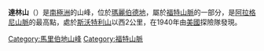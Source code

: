{{Coord|77|15|S|143|20|W|source:GNIS|display=title}}

'''達林山'''（{{lang-en|Mount Darling}}）是[[南極洲|南極洲]]的山峰，位於[[瑪麗伯德地|瑪麗伯德地]]，屬於[[福特山脈|福特山脈]]的一部分，是[[阿拉格尼山脈|阿拉格尼山脈]]的最高點，處於[[斯沃特利山|斯沃特利山]]以西2公里，在1940年由[[美國|美國]]探險隊發現。

{{DEFAULTSORT:Mount Darling}}
[[Category:馬里伯地山峰|Category:馬里伯地山峰]]
[[Category:福特山脈|Category:福特山脈]]


{{MarieByrdLand-geo-stub}}